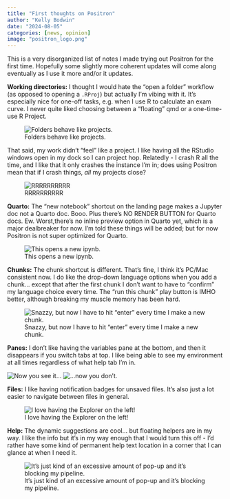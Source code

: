 ```yaml
---
title: "First thoughts on Positron"
author: "Kelly Bodwin"
date: "2024-08-05"
categories: [news, opinion]
image: "positron_logo.png"
---
```


This is a very disorganized list of notes I made trying out Positron for the first time.  Hopefully some slightly more coherent updates will come along eventually as I use it more and/or it updates.

**Working directories:** I thought I would hate the "open a folder" workflow (as opposed to opening a `.RProj`) but actually I'm vibing with it.  It's especially nice for one-off tasks, e.g. when I use R to calculate an exam curve.  I never quite liked choosing between a "floating" qmd or a one-time-use R Project.

![Folders behave like projects.](./images/open_folder.png)

That said, my work didn't "feel" like a project.  I like having all the RStudio windows open in my dock so I can project hop. Relatedly - I crash R all the time, and I like that it only crashes the instance I'm in; does using Positron mean that if I crash things, *all* my projects close?

![RRRRRRRRRR](./images/pr.jpg)


**Quarto:** The "new notebook" shortcut on the landing page makes a Jupyter doc not a Quarto doc.  Booo. Plus there's NO RENDER BUTTON for Quarto docs.  Ew. Worst,there's no inline preview option in Quarto yet, which is a major dealbreaker for now.  I'm told these things will be added; but for now Positron is not super optimized for Quarto.

![This opens a new ipynb.](./images/new_notebook.png)


**Chunks:** The chunk shortcut is different.  That's fine, I think it's PC/Mac consistent now.  I do like the drop-down language options when you add a chunk... except that after the first chunk I don't want to have to "confirm" my language choice every time. The "run this chunk" play button is IMHO better, although breaking my muscle memory has been hard.

![Snazzy, but now I have to hit "enter" every time I make a new chunk.](./images/new_chunk.png)


**Panes:** I don't like having the variables pane at the bottom, and then it disappears if you switch tabs at top. I like being able to see my environment at all times regardless of what help tab I'm in.

![Now you see it...](./images/Variables_1.png)
![...now you don't.](./images/Variables_2.png)




**Files:** I like having notification badges for unsaved files.  It's also just a lot easier to navigate between files in general.

![I love having the Explorer on the left!](./images/navigate_files.png)

**Help:** The dynamic suggestions are cool... but floating helpers are in my way. I like the info but it's in my way enough that I would turn this off - I'd rather have some kind of permanent help text location in a corner that I can glance at when I need it.

![It's just kind of an excessive amount of pop-up and it's blocking my pipeline.](./images/pop_up_help.png)

